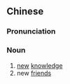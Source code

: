 ==Chinese==
{{zh-forms}}

===Pronunciation===
{{zh-pron
|m=xīnzhī
|mn=sin-ti
|cat=n
}}

===Noun===
{{zh-noun}}

# [[new]] [[knowledge]]
# new [[friend]]s